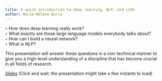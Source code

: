 ```yaml
---
title: A quick introduction to deep learning, NLP, and LLMs
author: Marie-Hélène Burle
---
```


:::{.def}

◦ How does deep learning really work? \
◦ What exactly are those large language models everybody talks about? \
◦ How can I build a neural network? \
◦ What is NLP?

This presentation will answer these questions in a non-technical manner to give you a high-level understanding of a discipline that has become crucial in all fields of research.

:::

[Slides](ws_dl_nlp_llm_slides.html){.btn .btn-outline-primary} [(Click and wait: the presentation might take a few instants to load)]{.inlinenote}
<!-- <br><br> -->

<!-- {{< video https://www.youtube.com/embed/ >}} -->
